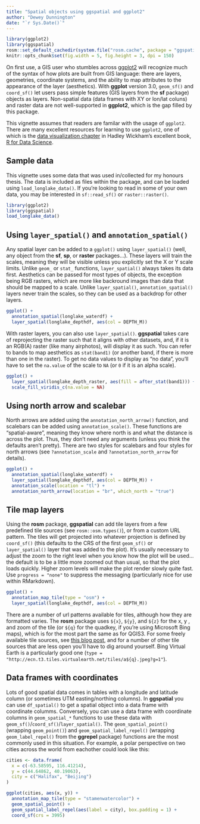 ```yaml
---
title: "Spatial objects using ggspatial and ggplot2"
author: "Dewey Dunnington"
date: "`r Sys.Date()`"
---
```


```r
library(ggplot2)
library(ggspatial)
rosm::set_default_cachedir(system.file("rosm.cache", package = "ggspatial"))
knitr::opts_chunk$set(fig.width = 5, fig.height = 3, dpi = 150)
```

On first use, a GIS user who stumbles across [ggplot2](https://cran.r-project.org/package=ggplot2) will recognize much of the syntax of how plots are built from GIS language: there are layers, geometries, coordinate systems, and the ability to map attributes to the appearance of the layer (aesthetics). With **ggplot** version 3.0, `geom_sf()` and `coord_sf()` let users pass simple features (GIS layers from the **sf** package) objects as layers. Non-spatial data (data frames with XY or lon/lat coluns) and raster data are not well-supported in **ggplot2**, which is the gap filled by this package.

This vignette assumes that readers are familar with the usage of `ggplot2`. There are many excellent resources for learning to use `ggplot2`, one of which is the [data visualization chapter](http://r4ds.had.co.nz/data-visualisation.html) in Hadley Wickham's excellent book, [R for Data Science](http://r4ds.had.co.nz).

## Sample data

This vignette uses some data that was used in/collected for my honours thesis. The data is included as files within the package, and can be loaded using `load_longlake_data()`. If you're looking to read in some of your own data, you may be interested in `sf::read_sf()` or `raster::raster()`.

```r
library(ggplot2)
library(ggspatial)
load_longlake_data()
```

## Using `layer_spatial()` and `annotation_spatial()`

Any spatial layer can be added to a `ggplot()` using `layer_spatial()` (well, any object from the **sf**, **sp**, or **raster** packages...). These layers will train the scales, meaning they will be visible unless you explicitly set the X or Y scale limits. Unlike `geom_` or `stat_` functions, `layer_spatial()` always takes its data first. Aesthetics can be passed for most types of objects, the exception being RGB rasters, which are more like backround images than data that should be mapped to a scale. Unlike `layer_spatial()`, `annotation_spatial()` layers never train the scales, so they can be used as a backdrop for other layers.

```r
ggplot() +
  annotation_spatial(longlake_waterdf) +
  layer_spatial(longlake_depthdf, aes(col = DEPTH_M))
```

With raster layers, you can also use `layer_spatial()`. **ggspatial** takes care of reprojecting the raster such that it aligns with other datasets, and, if it is an RGB(A) raster (like many airphotos), will display it as such. You can refer to bands to map aesthetics as `stat(band1)` (or another band, if there is more than one in the raster). To get no data values to display as "no data", you'll have to set the `na.value` of the scale to `NA` (or `0` if it is an alpha scale).

```r
ggplot() + 
  layer_spatial(longlake_depth_raster, aes(fill = after_stat(band1))) +
  scale_fill_viridis_c(na.value = NA)
```

## Using north arrow and scalebar

North arrows are added using the `annotation_north_arrow()` function, and scalebars can be added using `annotation_scale()`. These functions are "spatial-aware", meaning they know where north is and what the distance is across the plot. Thus, they don't need any arguments (unless you think the defaults aren't pretty). There are two styles for scalebars and four styles for north arrows (see `?annotation_scale` and `?annotation_north_arrow` for details).

```r
ggplot() +
  annotation_spatial(longlake_waterdf) +
  layer_spatial(longlake_depthdf, aes(col = DEPTH_M)) +
  annotation_scale(location = "tl") +
  annotation_north_arrow(location = "br", which_north = "true")
```

## Tile map layers

Using the **rosm** package, **ggspatial** can add tile layers from a few predefined tile sources (see `rosm::osm.types()`), or from a custom URL pattern. The tiles will get projected into whatever projection is defined by `coord_sf()` (this defaults to the CRS of the first `geom_sf()` or `layer_spatial()` layer that was added to the plot). It's usually necessary to adjust the zoom to the right level when you know how the plot will be used...the default is to be a little more zoomed out than usual, so that the plot loads quickly. Higher zoom levels will make the plot render slowly quite fast. Use `progress = "none"` to suppress the messaging (particularly nice for use within RMarkdown).

```r
ggplot() +
  annotation_map_tile(type = "osm") +
  layer_spatial(longlake_depthdf, aes(col = DEPTH_M))
```

There are a number of url patterns available for tiles, although how they are formatted varies. The **rosm** package uses `${x}`, `${y}`, and `${z}` for the x, y , and zoom of the tile (or `${q}` for the quadkey, if you're using Microsoft Bing maps), which is for the most part the same as for QGIS3. For some freely available tile sources, see [this blog post](https://www.xyht.com/spatial-itgis/using-openstreetmap-basemaps-qgis-3-0/), and for a number of other tile sources that are less open you'll have to dig around yourself. Bing Virtual Earth is a particularly good one (`type = "http://ecn.t3.tiles.virtualearth.net/tiles/a${q}.jpeg?g=1"`).

## Data frames with coordinates

Lots of good spatial data comes in tables with a longitude and latitude column (or sometimes UTM easting/northing columns). In **ggspatial** you can use `df_spatial()` to get a spatial object into a data frame with coordinate columms. Conversely, you can use a data frame with coordinate columns in `geom_spatial_*` functions to use these data with `geom_sf()`/`coord_sf()`/`layer_spatial()`. The `geom_spatial_point()` (wrapping `geom_point()`) and `geom_spatial_label_repel()` (wrapping `geom_label_repel()` from the **ggrepel** package) functions are the most commonly used in this situation. For example, a polar perspective on two cities across the world from eachother could look like this:

```r
cities <- data.frame(
  x = c(-63.58595, 116.41214), 
  y = c(44.64862, 40.19063), 
  city = c("Halifax", "Beijing")
)

ggplot(cities, aes(x, y)) +
  annotation_map_tile(type = "stamenwatercolor") +
  geom_spatial_point() +
  geom_spatial_label_repel(aes(label = city), box.padding = 1) +
  coord_sf(crs = 3995)
```
